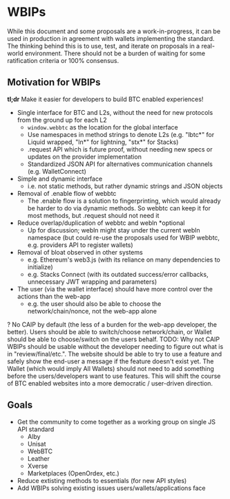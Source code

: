 
# WBIPs

<Callout type="info" emoji="ℹ️">
  While this document and some proposals are a work-in-progress, it can be used
  in production in agreement with wallets implementing the standard. The
  thinking behind this is to use, test, and iterate on proposals in a real-world
  environment. There should not be a burden of waiting for some ratification
  criteria or 100% consensus.
</Callout>

## Motivation for WBIPs

**tl;dr** Make it easier for developers to build BTC enabled experiences!

- Single interface for BTC and L2s, without the need for new protocols from the ground up for each L2
  - `window.webbtc` as the location for the global interface
  - Use namespaces in method strings to denote L2s (e.g. "lbtc*" for Liquid wrapped, "ln*" for lightning, "stx*" for Stacks)
  - .request API which is future proof, without needing new specs or updates on the provider implementation
  - Standardized JSON API for alternatives communication channels (e.g. WalletConnect)
- Simple and dynamic interface
  - i.e. not static methods, but rather dynamic strings and JSON objects
- Removal of .enable flow of webbtc
  - The .enable flow is a solution to fingerprinting, which would already be harder to do via dynamic methods. So webbtc can keep it for most methods, but .request should not need it
- Reduce overlap/duplication of webbtc and webln \*optional
  - Up for discussion; webln might stay under the current webln namespace (but could re-use the proposals used for WBIP webbtc, e.g. providers API to register wallets)
- Removal of bloat observed in other systems
  - e.g. Ethereum's web3.js (with its reliance on many dependencies to initialize)
  - e.g. Stacks Connect (with its outdated success/error callbacks, unnecessary JWT wrapping and parameters)
- The user (via the wallet interface) should have more control over the actions than the web-app
  - e.g. the user should also be able to choose the network/chain/nonce, not the web-app alone


? No CAIP by default (the less of a burden for the web-app developer, the better). Users should be able to switch/choose network/chain, or Wallet should be able to choose/switch on the users behalf.
TODO: Why not CAIP
WBIPs should be usable without the developer needing to figure out what is in "review/final/etc.". The website should be able to try to use a feature and safely show the end-user a message if the feature doesn't exist yet. The Wallet (which would imply All Wallets) should not need to add something before the users/developers want to use features. This will shift the course of BTC enabled websites into a more democratic / user-driven direction.

## Goals

- Get the community to come together as a working group on single JS API standard
  - Alby
  - Unisat
  - WebBTC
  - Leather
  - Xverse
  - Marketplaces (OpenOrdex, etc.)
- Reduce extisting methods to essentials (for new API styles)
- Add WBIPs solving existing issues users/wallets/applications face
